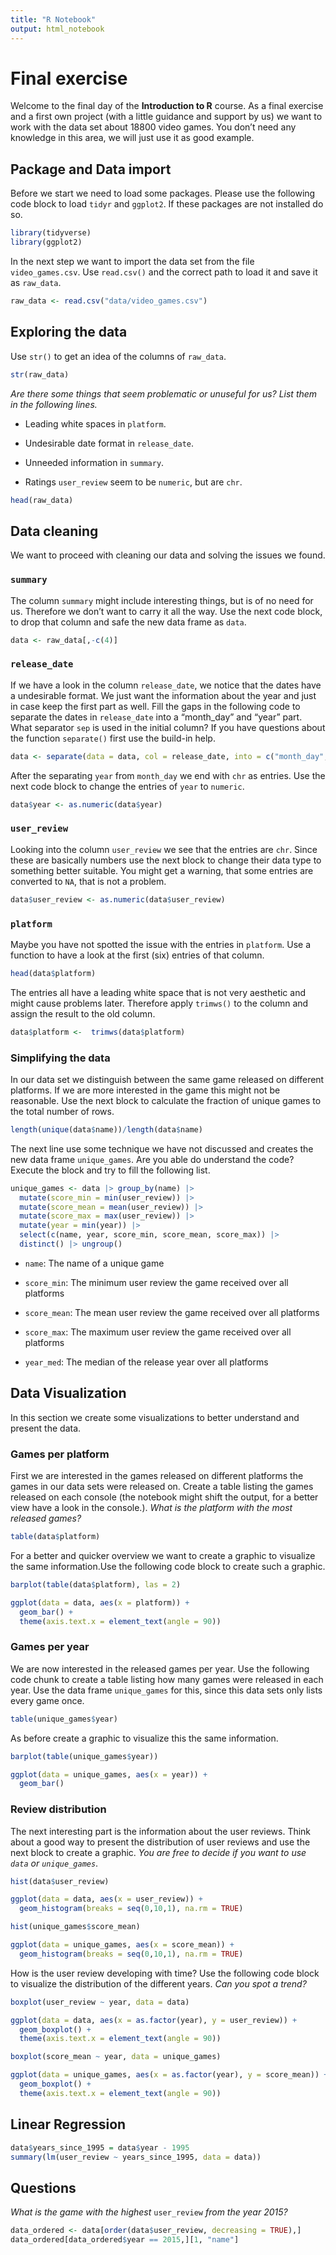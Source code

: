 ```yaml
---
title: "R Notebook"
output: html_notebook
---
```


# Final exercise

Welcome to the final day of the **Introduction to R** course. As a final exercise and a first own project (with a little guidance and support by us) we want to work with the data set about 18800 video games. You don't need any knowledge in this area, we will just use it as good example.

## Package and Data import

Before we start we need to load some packages. Please use the following code block to load `tidyr` and `ggplot2`. If these packages are not installed do so.

```r
library(tidyverse)
library(ggplot2)
```

In the next step we want to import the data set from the file `video_games.csv`. Use `read.csv()` and the correct path to load it and save it as `raw_data`.

```r
raw_data <- read.csv("data/video_games.csv")
```

## Exploring the data

Use `str()` to get an idea of the columns of `raw_data`.

```r
str(raw_data)
```

*Are there some things that seem problematic or unuseful for us? List them in the following lines.*

-   Leading white spaces in `platform`.

-   Undesirable date format in `release_date`.

-   Unneeded information in `summary`.

-   Ratings `user_review` seem to be `numeric`, but are `chr`.

```r
head(raw_data)
```

## Data cleaning

We want to proceed with cleaning our data and solving the issues we found.

### `summary`

The column `summary` might include interesting things, but is of no need for us. Therefore we don't want to carry it all the way. Use the next code block, to drop that column and safe the new data frame as `data`.

```r
data <- raw_data[,-c(4)]
```

### `release_date`

If we have a look in the column `release_date`, we notice that the dates have a undesirable format. We just want the information about the year and just in case keep the first part as well. Fill the gaps in the following code to separate the dates in `release_date` into a "month_day" and "year" part. What separator `sep` is used in the initial column? If you have questions about the function `separate()` first use the build-in help.

```r
data <- separate(data = data, col = release_date, into = c("month_day", "year"), sep = ", ")
```

After the separating `year` from `month_day` we end with `chr` as entries. Use the next code block to change the entries of `year` to `numeric`.

```r
data$year <- as.numeric(data$year)
```

### `user_review`

Looking into the column `user_review` we see that the entries are `chr`. Since these are basically numbers use the next block to change their data type to something better suitable. You might get a warning, that some entries are converted to `NA`, that is not a problem.

```r
data$user_review <- as.numeric(data$user_review)
```

### `platform`

Maybe you have not spotted the issue with the entries in `platform`. Use a function to have a look at the first (six) entries of that column.

```r
head(data$platform)
```

The entries all have a leading white space that is not very aesthetic and might cause problems later. Therefore apply `trimws()` to the column and assign the result to the old column.

```r
data$platform <-  trimws(data$platform)
```

### Simplifying the data

In our data set we distinguish between the same game released on different platforms. If we are more interested in the game this might not be reasonable. Use the next block to calculate the fraction of unique games to the total number of rows.

```r
length(unique(data$name))/length(data$name)
```

The next line use some technique we have not discussed and creates the new data frame `unique_games`. Are you able do understand the code? Execute the block and try to fill the following list.

```r
unique_games <- data |> group_by(name) |> 
  mutate(score_min = min(user_review)) |> 
  mutate(score_mean = mean(user_review)) |>
  mutate(score_max = max(user_review)) |>
  mutate(year = min(year)) |> 
  select(c(name, year, score_min, score_mean, score_max)) |> 
  distinct() |> ungroup()
```

-   `name`: The name of a unique game

-   `score_min`: The minimum user review the game received over all platforms

-   `score_mean`: The mean user review the game received over all platforms

-   `score_max`: The maximum user review the game received over all platforms

-   `year_med`: The median of the release year over all platforms

## Data Visualization

In this section we create some visualizations to better understand and present the data.

### Games per platform

First we are interested in the games released on different platforms the games in our data sets were released on. Create a table listing the games released on each console (the notebook might shift the output, for a better view have a look in the console.). *What is the platform with the most released games?*

```r
table(data$platform)
```

For a better and quicker overview we want to create a graphic to visualize the same information.Use the following code block to create such a graphic.

```r
barplot(table(data$platform), las = 2)
```

```r
ggplot(data = data, aes(x = platform)) +
  geom_bar() +
  theme(axis.text.x = element_text(angle = 90))
```

### Games per year

We are now interested in the released games per year. Use the following code chunk to create a table listing how many games were released in each year. Use the data frame `unique_games` for this, since this data sets only lists every game once.

```r
table(unique_games$year)
```

As before create a graphic to visualize this the same information.

```r
barplot(table(unique_games$year))
```

```r
ggplot(data = unique_games, aes(x = year)) +
  geom_bar()
```

### Review distribution

The next interesting part is the information about the user reviews. Think about a good way to present the distribution of user reviews and use the next block to create a graphic. *You are free to decide if you want to use `data` or `unique_games`*.

```r
hist(data$user_review)

ggplot(data = data, aes(x = user_review)) +
  geom_histogram(breaks = seq(0,10,1), na.rm = TRUE)
```

```r
hist(unique_games$score_mean)

ggplot(data = unique_games, aes(x = score_mean)) +
  geom_histogram(breaks = seq(0,10,1), na.rm = TRUE)
```

How is the user review developing with time? Use the following code block to visualize the distribution of the different years. *Can you spot a trend?*

```r
boxplot(user_review ~ year, data = data)

ggplot(data = data, aes(x = as.factor(year), y = user_review)) +
  geom_boxplot() +
  theme(axis.text.x = element_text(angle = 90))
```

```r
boxplot(score_mean ~ year, data = unique_games)

ggplot(data = unique_games, aes(x = as.factor(year), y = score_mean)) +
  geom_boxplot() +
  theme(axis.text.x = element_text(angle = 90))
```

## Linear Regression

```r
data$years_since_1995 = data$year - 1995
summary(lm(user_review ~ years_since_1995, data = data))
```

## Questions

*What is the game with the highest* `user_review` *from the year 2015?*

```r
data_ordered <- data[order(data$user_review, decreasing = TRUE),]
data_ordered[data_ordered$year == 2015,][1, "name"]
```
